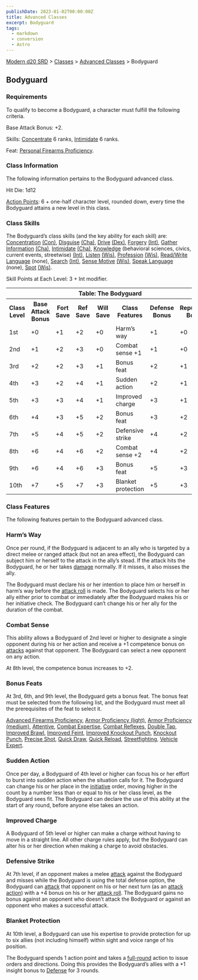 ```yaml
---
publishDate: 2023-01-02T00:00:00Z
title: Advanced Classes
excerpt: Bodyguard
tags:
  - markdown
  - conversion
  - Astro
---
```


[Modern d20 SRD](/#modernD20) > [Classes](modern-d20-srd-classes-index) > [Advanced Classes](modern-d20-srd-classes-advanced-index) > Bodyguard

## Bodyguard

### Requirements

To qualify to become a Bodyguard, a character must fulfill the following
criteria.

Base Attack Bonus: +2.

Skills: [Concentrate](modern-d20-srd-skills-concentration) 6 ranks,
[Intimidate](modern-d20-srd-skills-intimidate) 6 ranks.

Feat: [Personal Firearms Proficiency](modern-d20-srd-feats-personal-firearms-proficiency).

### Class Information

The following information pertains to the Bodyguard advanced class.

Hit Die: 1d12

[Action Points](modern-d20-srd-basics-action-points): 6 + one-half character
level, rounded down, every time the Bodyguard attains a new level in this
class.

### Class Skills

The Bodyguard’s class skills (and the key ability for each skill) are:
[Concentration](modern-d20-srd-skills-concentration) [(Con)](modern-d20-srd-basics-ability-scores), [Disguise](modern-d20-srd-skills-disguise)
[(Cha)](modern-d20-srd-basics-ability-scores), [Drive](modern-d20-srd-skills-drive) [(Dex)](modern-d20-srd-basics-ability-scores),
[Forgery](modern-d20-srd-skills-forgery) [(Int)](modern-d20-srd-basics-ability-scores), [Gather Information](modern-d20-srd-skills-gather-information) [(Cha)](modern-d20-srd-basics-ability-scores),
[Intimidate](modern-d20-srd-skills-intimidate) [(Cha)](modern-d20-srd-basics-ability-scores), [Knowledge](modern-d20-srd-skills-knowledge) (behavioral
sciences, civics, current events, streetwise) [(Int)](modern-d20-srd-basics-ability-scores), [Listen](modern-d20-srd-skills-listen)
[(Wis)](modern-d20-srd-basics-ability-scores), [Profession](modern-d20-srd-skills-profession) [(Wis)](modern-d20-srd-basics-ability-scores), [Read/Write Language](modern-d20-srd-skills-read-write-language) (none),
[Search](modern-d20-srd-skills-search) [(Int)](modern-d20-srd-basics-ability-scores), [Sense Motive](modern-d20-srd-skills-sense-motive)
[(Wis)](modern-d20-srd-basics-ability-scores), [Speak Language](modern-d20-srd-skills-speak-language) (none), [Spot](modern-d20-srd-skills-spot) [(Wis)](modern-d20-srd-basics-ability-scores).

Skill Points at Each Level: 3 + Int modifier.


<table><tr> <th colspan="8">Table: The Bodyguard</th> </tr> <tr> <th>Class Level</th><th>Base Attack Bonus</th><th>Fort Save</th><th>Ref Save</th><th>Will Save</th><th>Class Features</th><th>Defense Bonus</th><th>Reputation Bonus</th> </tr> <tr><td>1st</td><td>+0</td><td>+1</td><td>+2</td><td>+0</td><td>Harm’s way</td><td>+1</td><td>+0</td></tr> <tr class="shaded"><td>2nd</td><td>+1</td><td>+2</td><td>+3</td><td>+0</td><td>Combat sense +1</td><td>+1</td><td>+0</td></tr> <tr><td>3rd</td><td>+2</td><td>+2</td><td>+3</td><td>+1</td><td>Bonus feat</td><td>+2</td><td>+1</td></tr> <tr class="shaded"><td>4th</td><td>+3</td><td>+2</td><td>+4</td><td>+1</td><td>Sudden action</td><td>+2</td><td>+1</td></tr> <tr><td>5th</td><td>+3</td><td>+3</td><td>+4</td><td>+1</td><td>Improved charge</td><td>+3</td><td>+1</td></tr> <tr class="shaded"><td>6th</td><td>+4</td><td>+3</td><td>+5</td><td>+2</td><td>Bonus feat</td><td>+3</td><td>+2</td></tr> <tr><td>7th</td><td>+5</td><td>+4</td><td>+5</td><td>+2</td><td>Defensive strike</td><td>+4</td><td>+2</td></tr> <tr class="shaded"><td>8th</td><td>+6</td><td>+4</td><td>+6</td><td>+2</td><td>Combat sense +2</td><td>+4</td><td>+2</td></tr> <tr><td>9th</td><td>+6</td><td>+4</td><td>+6</td><td>+3</td><td>Bonus feat</td><td>+5</td><td>+3</td></tr> <tr class="shaded"><td>10th</td><td>+7</td><td>+5</td><td>+7</td><td>+3</td><td>Blanket protection</td><td>+5</td><td>+3</td></tr> </table>


### Class Features

The following features pertain to the Bodyguard advanced class.

### Harm’s Way

Once per round, if the Bodyguard is adjacent to an ally who is targeted by a
direct melee or ranged attack (but not an area effect), the Bodyguard can
subject him or herself to the attack in the ally’s stead. If the attack hits
the Bodyguard, he or her takes [damage](modern-d20-srd-combat-damage)
normally. If it misses, it also misses the ally.

The Bodyguard must declare his or her intention to place him or herself in
harm’s way before the [attack roll](modern-d20-srd-combat-attack-roll) is
made. The Bodyguard selects his or her ally either prior to combat or
immediately after the Bodyguard makes his or her initiative check. The
Bodyguard can’t change his or her ally for the duration of the combat.

### Combat Sense

This ability allows a Bodyguard of 2nd level or higher to designate a single
opponent during his or her action and receive a +1 competence bonus on
[attacks](modern-d20-srd-combat-attack-roll) against that opponent. The
Bodyguard can select a new opponent on any action.

At 8th level, the competence bonus increases to +2.

### Bonus Feats

At 3rd, 6th, and 9th level, the Bodyguard gets a bonus feat. The bonus feat
must be selected from the following list, and the Bodyguard must meet all the
prerequisites of the feat to select it.

[Advanced Firearms Proficiency](modern-d20-srd-feats-advanced-firearms-proficiency), [Armor Proficiency (light)](modern-d20-srd-feats-armor-proficiency-light), [Armor Proficiency (medium)](modern-d20-srd-feats-armor-proficiency-medium), [Attentive](modern-d20-srd-feats-attentive), [Combat Expertise](modern-d20-srd-feats-combat-expertise), [Combat Reflexes](modern-d20-srd-feats-combat-reflexes), [Double Tap](modern-d20-srd-feats-double-tap), [Improved Brawl](modern-d20-srd-feats-improved-brawl),
[Improved Feint](modern-d20-srd-feats-improved-feint), [Improved Knockout Punch](modern-d20-srd-feats-improved-knockout-punch), [Knockout Punch](modern-d20-srd-feats-knockout-punch), [Precise Shot](modern-d20-srd-feats-precise-shot), [Quick Draw](modern-d20-srd-feats-quick-draw), [Quick Reload](modern-d20-srd-feats-quick-reload), [Streetfighting](modern-d20-srd-feats-streetfighting), [Vehicle Expert](modern-d20-srd-feats-vehicle-expert).

### Sudden Action

Once per day, a Bodyguard of 4th level or higher can focus his or her effort
to burst into sudden action when the situation calls for it. The Bodyguard can
change his or her place in the [initiative](modern-d20-srd-combat-initiative)
order, moving higher in the count by a number less than or equal to his or her
class level, as the Bodyguard sees fit. The Bodyguard can declare the use of
this ability at the start of any round, before anyone else takes an action.

### Improved Charge

A Bodyguard of 5th level or higher can make a charge without having to move in
a straight line. All other charge rules apply, but the Bodyguard can alter his
or her direction when making a charge to avoid obstacles.

### Defensive Strike

At 7th level, if an opponent makes a melee [attack](modern-d20-srd-combat-attack-roll) against the Bodyguard and misses while the Bodyguard is using the
total defense option, the Bodyguard can [attack](modern-d20-srd-combat-attack-roll) that opponent on his or her next turn (as an [attack action](modern-d20-srd-combat-attack-actions)) with a +4 bonus on his or her
[attack roll](modern-d20-srd-combat-attack-roll). The Bodyguard gains no bonus
against an opponent who doesn’t attack the Bodyguard or against an opponent
who makes a successful attack.

### Blanket Protection

At 10th level, a Bodyguard can use his expertise to provide protection for up
to six allies (not including himself) within sight and voice range of his
position.

The Bodyguard spends 1 action point and takes a [full-round](modern-d20-srd-combat-full-round-actions) action to issue orders and directions. Doing this
provides the Bodyguard’s allies with a +1 insight bonus to
[Defense](modern-d20-srd-combat-defense) for 3 rounds.


